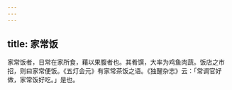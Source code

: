 ```yaml
---
---
---
```

title: 家常饭
---



家常饭者，日常在家所食，藉以果腹者也。其肴馔，大率为鸡鱼肉蔬。饭店之市招，则曰家常便饭。《五灯会元》有家常茶饭之语。《独醒杂志》云：「常调官好做，家常饭好吃。」是也。
